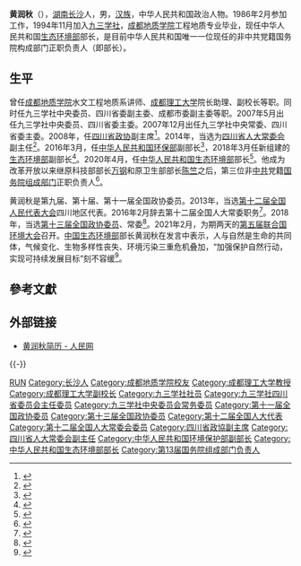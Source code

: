 {{Infobox Officeholder
|name              = 黄润秋
|original_name     = 
|honorific-suffix  = 
|image = 
|imagesize         = 
|smallimage        = 
|caption           = 
|office      = [[中华人民共和国|中华人民共和国]][[生态环境部|生态环境部]]部長
|term_start = 2020年4月29日
|term_end  = 
|secretary = [[孙金龙|孙金龙]]
|premier = [[李克强|李克强]]
|predecessor  = [[李干杰|李干杰]]
|successor        = 
|sex = 男
|native place = [[湖南|湖南]][[长沙|长沙]]
|birth_date =  {{Birth year and age|1963|8}}
|birth_place   = {{CHN}}[[湖南省|湖南省]][[长沙市|长沙市]]
|death_date   = 
|death_place       = 
|nationality       = 
|spouse            = 
|party             = [[九三学社|九三学社]]
|children          = 
|alma_mater =
|occupation        = 
|profession        =  
|signature         = 
|website           = 
}}

'''黄润秋'''（{{bd|1963年|8月|}}），[[湖南|湖南]][[长沙|长沙]]人，男，[[汉族|汉族]]，中华人民共和国政治人物。1986年2月参加工作，1994年11月加入[[九三学社|九三学社]]，[[成都地质学院|成都地质学院]]工程地质专业毕业，现任中华人民共和国[[生态环境部|生态环境部]]部长，是目前中华人民共和国唯一一位现任的非中共党籍国务院构成部门正职负责人（即部长）。

==生平==
曾任[[成都地质学院|成都地质学院]]水文工程地质系讲师、[[成都理工大学|成都理工大学]]院长助理、副校长等职。同时任九三学社中央委员、四川省委副主委、成都市委副主委等职。2007年5月出任九三学社中央委员、四川省委主委。2007年12月出任九三学社中央常委、四川省委主委。2008年，任[[四川省政协|四川省政协]]副主席<ref>{{cite news|title=全国人大代表信息-黄润秋|url=http://210.82.31.1:8084/delegate/viewDelegate.action?dbid=122226|accessdate=2013-04-05|newspaper=全国人大网|archive-url=https://web.archive.org/web/20140222020723/http://www.npc.gov.cn/delegate/viewDelegate.action?dbid=122226|archive-date=2014-02-22|dead-url=yes}}</ref>。2014年，当选为[[四川省人大常委会|四川省人大常委会]]副主任<ref>{{cite news|title=地方两会全部闭幕 30名省部级官员履新|url=http://news.163.com/14/0216/03/9L65ODTQ0001124J.html|accessdate=2014-02-16|newspaper=南方都市网|date=2014-02-16|archive-url=https://web.archive.org/web/20140222043116/http://news.163.com/14/0216/03/9L65ODTQ0001124J.html|archive-date=2014-02-22|dead-url=yes}}</ref>。2016年3月，任[[中华人民共和国环保部|中华人民共和国环保部]]副部长<ref>{{cite news|title=环保部领导班子调整：黄润秋任副部长，60岁吴晓青去职|url=http://www.thepaper.cn/newsDetail_forward_1444203|accessdate=2016-03-18|newspaper=澎湃新闻|archive-date=2020-06-09|archive-url=https://web.archive.org/web/20200609170131/https://www.thepaper.cn/newsDetail_forward_1444203|dead-url=no}}</ref>，2018年3月任新组建的[[中华人民共和国生态环境部|生态环境部]]副部长<ref>{{cite web |accessdate=2018-04-05 |url=http://www.gov.cn/guowuyuan/2018-04/04/content_5279818.htm |title=国务院任免国家工作人员（4月4日） |publisher=中国政府网 |archive-date=2018-04-05 |archive-url=https://web.archive.org/web/20180405152956/http://www.gov.cn/guowuyuan/2018-04/04/content_5279818.htm |dead-url=no }}</ref>。2020年4月，任[[中华人民共和国生态环境部|中华人民共和国生态环境部]]部长<ref>{{cite web |title=全国人大常委会决定任命司法部部长、生态环境部部长 |url=http://www.xinhuanet.com/renshi/2020-04/29/c_1125922699.htm |website=新华网 |accessdate=2020-04-29 |date=2020-04-29 |archive-date=2020-06-09 |archive-url=https://web.archive.org/web/20200609170121/http://www.xinhuanet.com/renshi/2020-04/29/c_1125922699.htm |dead-url=no }}</ref>。他成为改革开放以来继原科技部部长[[万钢|万钢]]和原卫生部部长[[陈竺|陈竺]]之后，第三位非[[中共|中共]]党籍[[国务院组成部门|国务院组成部门]]正职负责人<ref>{{cite web |title=黄润秋任生态环境部部长，系改革开放以来第三位担任正部长的非中共人士 |url=https://tech.sina.com.cn/roll/2020-04-29/doc-iircuyvi0479737.shtml |website=新浪 |accessdate=2020-04-29 |date=2020-04-29 |archive-date=2020-06-09 |archive-url=https://web.archive.org/web/20200609170600/https://tech.sina.com.cn/roll/2020-04-29/doc-iircuyvi0479737.shtml |dead-url=no }}</ref>。

黄润秋是第九届、第十届、第十一届全国政协委员。2013年，当选[[第十二届全国人民代表大会|第十二届全国人民代表大会]]四川地区代表。2016年2月辞去第十二届全国人大常委职务<ref>{{cite news|title=黄润秋请辞全国人大常委确认草案表决稿将提请审议|url=http://www.thepaper.cn/newsDetail_forward_1444414|accessdate=2016-03-18|newspaper=澎湃新闻|archive-date=2019-09-05|archive-url=https://web.archive.org/web/20190905090346/http://www.thepaper.cn/newsDetail_forward_1444414|dead-url=no}}</ref>。2018年，当选[[中国人民政治协商会议第十三届全国委员会委员名单|第十三届全国政协委员]]、常委<ref>{{Cite web|url=http://sports.163.com/18/0126/06/D92BRKK400051C89.html|title=中国人民政治协商会议第十三届全国委员会委员名单|accessdate=2018-01-26|last=|work=网易|archive-url=https://web.archive.org/web/20180127143232/http://sports.163.com/18/0126/06/D92BRKK400051C89.html|archive-date=2018-01-27|dead-url=yes}}</ref>。2021年2月，为期两天的[[联合国环境大会|第五届联合国环境大会]]召开。[[中华人民共和国生态环境部|中国生态环境部]]部长黄润秋在发言中表示，人与自然是生命的共同体，气候变化、生物多样性丧失、环境污染三重危机叠加，“加强保护自然行动，实现可持续发展目标”刻不容缓<ref>{{Cite web|title=第五届联合国环境大会召开 中方呼吁采取全球行动应对环境问题-中新网|url=http://www.chinanews.com/gn/2021/02-23/9417206.shtml|accessdate=2021-02-24|work=中国新闻网}}</ref>。
== 參考文獻 ==
{{reflist}}

== 外部链接 ==
* [http://renshi.people.com.cn/n1/2020/0429/c139617-31693127.html 黄润秋简历 - 人民网]{{Wayback|url=http://renshi.people.com.cn/n1/2020/0429/c139617-31693127.html |date=20200825001819 }} 
{{-}}
{{start box}}
{{s-gov|prc}}
{{s-before|[[李干杰|李干杰]]}}
{{s-title|[[中华人民共和国生态环境部|中华人民共和国生态环境部]]部长|2020年4月－}}
{{s-inc}}
{{end box}}
{{国务院/13}}
{{九三学社第十二届中央委员会}}
{{九三学社第十三届中央委员会}}
{{九三学社第十四届中央委员会}}

{{Authority control}}
{{DEFAULTSORT:Huang黄}}
[[Category:黄姓|RUN]]
[[Category:长沙人|Category:长沙人]]
[[Category:成都地质学院校友|Category:成都地质学院校友]]
[[Category:成都理工大学教授|Category:成都理工大学教授]]
[[Category:成都理工大学副校长|Category:成都理工大学副校长]]
[[Category:九三学社社员|Category:九三学社社员]]
[[Category:九三学社四川省委员会主任委员|Category:九三学社四川省委员会主任委员]]
[[Category:九三学社中央委员会常务委员|Category:九三学社中央委员会常务委员]]
[[Category:第十一届全国政协委员|Category:第十一届全国政协委员]]
[[Category:第十三届全国政协委员|Category:第十三届全国政协委员]]
[[Category:第十二届全国人大代表|Category:第十二届全国人大代表]]
[[Category:第十二届全国人大常委会委员|Category:第十二届全国人大常委会委员]]
[[Category:四川省政協副主席|Category:四川省政協副主席]]
[[Category:四川省人大常委会副主任|Category:四川省人大常委会副主任]]
[[Category:中华人民共和国环境保护部副部长|Category:中华人民共和国环境保护部副部长]]
[[Category:中华人民共和国生态环境部部长|Category:中华人民共和国生态环境部部长]]
[[Category:第13届国务院组成部门负责人|Category:第13届国务院组成部门负责人]]